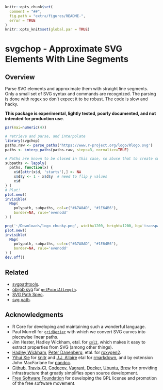 <!-- README.md is generated from README.Rmd. Please edit that file

library(rmarkdown)
render('README.Rmd', output_format=md_document())

-->
```r
knitr::opts_chunk$set(
  comment = "##",
  fig.path = "extra/figures/README-",
  error = TRUE
)
knitr::opts_knit$set(global.par = TRUE)
```
# svgchop - Approximate SVG Elements With Line Segments

## Overview

Parse SVG elements and approximate them with straight line segments.  Only a
small set of SVG syntax and commands are recognized.  The parsing is done with
regex so don't expect it to be robust.  The code is slow and hacky.

**This package is experimental, lightly tested, poorly documented, and not
intended for production use**.

```r
par(mai=numeric(4))
```
```r
# retrieve and parse, and interpolate
library(svgchop)
paths.raw <- parse_paths('https://www.r-project.org/logo/Rlogo.svg')
paths <- interp_paths(paths.raw, steps=3, normalize=TRUE)

# Paths are known to be closed in this case, so abuse that to create sub-paths
subpaths <- lapply(
  paths, function(x) {
    x$d[attr(x$d, 'starts'),] <- NA
    x$d$y <- 1 - x$d$y  # need to flip y values
    x$d
} )
# Plot!
plot.new()
invisible(
  Map(
    polypath, subpaths, col=c("#A7A8AD", "#1E64B6"),
    border=NA, rule='evenodd'
) )
```
```r
png('~/Downloads/logo-chunky.png', width=1200, height=1200, bg='transparent')
plot.new()
invisible(
  Map(
    polypath, subpaths, col=c("#A7A8AD", "#1E64B6"),
    border=NA, rule='evenodd'
) )
dev.off()
```

## Related

* [svgpathtools](https://github.com/mathandy/svgpathtools).
* [objjob svg](http://objjob.phrogz.net/svg/hierarchy) for
  [`getPointAtLength`](http://phrogz.net/svg/convert_path_to_polygon.xhtml).
* [SVG Path Spec](https://www.w3.org/TR/SVG/paths.html).
* [svg.path](https://github.com/regebro/svg.path).

## Acknowledgments

* R Core for developing and maintaining such a wonderful language.
* Paul Murrell for [`gridBezier`](https://cran.r-project.org/package=gridBezier)
  with which we convert SVG curves into piecewise linear paths.
* Jim Hester, Hadley Wickham, etal. for
  [`xml2`](https://cran.r-project.org/package=xml2), which makes
  it easy to extract properties from SVG (among other things).
* [Hadley Wickham](https://github.com/hadley/), [Peter
  Danenberg](https://github.com/klutometis), etal. for
  [roxygen2](https://cran.r-project.org/package=roxygen2).
* [Yihui Xie](https://github.com/yihui) for
  [knitr](https://cran.r-project.org/package=knitr) and  [J.J.
  Allaire](https://github.com/jjallaire) etal for
  [rmarkdown](https://cran.r-project.org/package=rmarkdown), and by extension
  John MacFarlane for [pandoc](http://pandoc.org/).
* [Github](https://github.com/), [Travis-CI](https://travis-ci.org/),
  [Codecov](https://codecov.io/), [Vagrant](https://www.vagrantup.com/),
  [Docker](https://www.docker.com/), [Ubuntu](https://www.ubuntu.com/),
  [Brew](https://brew.sh/) for providing infrastructure that greatly simplifies
  open source development.
* [Free Software Foundation](http://fsf.org/) for developing the GPL license and
  promotion of the free software movement.

